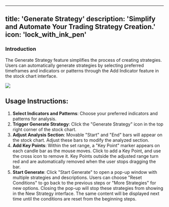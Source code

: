 
---
title: 'Generate Strategy'
description: 'Simplify and Automate Your Trading Strategy Creation.'
icon: 'lock_with_ink_pen'
---

### Introduction
The Generate Strategy feature simplifies the process of creating strategies. Users can automatically generate strategies by selecting preferred timeframes and indicators or patterns through the Add Indicator feature in the stock chart interface.

<Frame className="mx-auto">
    <img style={{height: "400px"}} src="/images/GenerateStrategy.png" /> 
</Frame>

## Usage Instructions:

1. **Select Indicators and Patterns**: Choose your preferred indicators and patterns for analysis.
2. **Trigger Generate Strategy**: Click the "Generate Strategy" icon in the top right corner of the stock chart.
3. **Adjust Analysis Section**: Movable "Start" and "End" bars will appear on the stock chart. Adjust these bars to modify the analyzed section.
4. **Add Key Points**: Within the set range, a "Key Point" marker appears on each candle bar as the mouse moves. Click to add a Key Point, and use the cross icon to remove it. Key Points outside the adjusted range turn red and are automatically removed when the user stops dragging the bar.
5. **Start Generate**: Click "Start Generate" to open a pop-up window with multiple strategies and descriptions. Users can choose "Reset Conditions" to go back to the previous steps or "More Strategies" for new options. Closing the pop-up will stop these strategies from showing in the New Strategy interface. The same content will be displayed next time until the conditions are reset from the beginning steps.